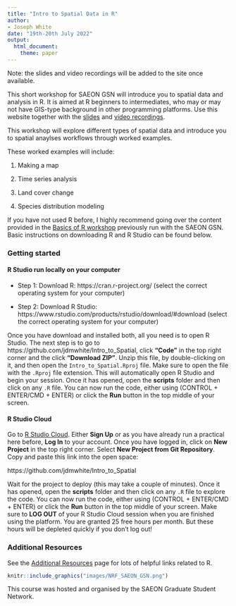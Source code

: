 ```yaml
---
title: "Intro to Spatial Data in R"
author: 
- Joseph White
date: "19th-20th July 2022"
output: 
  html_document:
    theme: paper
---
```


Note: the slides and video recordings will be added to the site once available.

This short workshop for SAEON GSN will introduce you to spatial data and analysis in R. It is aimed at R beginners to intermediates, who may or may not have GIS-type background in other programming platforms. Use this website together with the [slides]() and [video recordings](). 

This workshop will explore different types of spatial data and introduce you to spatial anaylses workflows through worked examples.

These worked examples will include:

1. Making a map

2. Time series analysis

3. Land cover change

4. Species distribution modeling

If you have not used R before, I highly recommend going over the content provided in the [Basics of R workshop](https://jdmwhite.github.io/R_Workshop/) previously run with the SAEON GSN. Basic instructions on downloading R and R Studio can be found below.

### Getting started

#### R Studio run locally on your computer

* Step 1: Download R: https://cran.r-project.org/ (select the correct operating system for your computer)

* Step 2: Download R Studio: https://www.rstudio.com/products/rstudio/download/#download (select the correct operating system for your computer)

Once you have download and installed both, all you need is to open R Studio. The next step is to go to https://github.com/jdmwhite/Intro_to_Spatial, click **"Code"** in the top right corner and the click **"Download ZIP"**. Unzip this file, by double-clicking on it, and then open the `Intro_to_Spatial.Rproj` file. Make sure to open the file with the `.Rproj` file extension. This will automatically open R Studio and begin your session. Once it has opened, open the **scripts** folder and then click on any `.R` file. You can now run the code, either using (CONTROL + ENTER/CMD + ENTER) or click the **Run** button in the top middle of your screen.

#### R Studio Cloud

Go to [R Studio Cloud](https://rstudio.cloud/). Either **Sign Up** or as you have already run a practical here before, **Log In** to your account. Once you have logged in, click on **New Project** in the top right corner. Select **New Project from Git Repository**. Copy and paste this link into the open space: 

https://github.com/jdmwhite/Intro_to_Spatial

Wait for the project to deploy (this may take a couple of minutes). Once it has opened, open the **scripts** folder and then click on any `.R` file to explore the code. You can now run the code, either using (CONTROL + ENTER/CMD + ENTER) or click the **Run** button in the top middle of your screen. Make sure to **LOG OUT** of your R Studio Cloud session when you are finished using the platform. You are granted 25 free hours per month. But these hours will be depleted quickly if you don't log out!

### Additional Resources

See the [Additional Resources](https://jdmwhite.github.io/Intro_to_Spatial/Resources.html) page for lots of helpful links related to R.

```r
knitr::include_graphics("images/NRF_SAEON_GSN.png")
```

This course was hosted and organised by the SAEON Graduate Student Network.